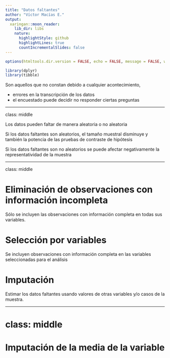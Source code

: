 ```yaml
---
title: "Datos faltantes"
author: "Víctor Macías E."
output:
  xaringan::moon_reader:
    lib_dir: libs
    nature:
      highlightStyle: github
      highlightLines: true
      countIncrementalSlides: false
---
```


```r
options(htmltools.dir.version = FALSE, echo = FALSE, message = FALSE, warning = FALSE)
```

```r
library(dplyr)
library(tibble)
```


Son aquellos que no constan debido a cualquier acontecimiento, 

- errores en la transcripción de los datos
- el encuestado puede decidir no responder ciertas preguntas 

---

class: middle

Los datos pueden faltar de manera aleatoria o no aleatoria

Si los datos faltantes son aleatorios, el tamaño muestral disminuye y también la potencia de las pruebas de contraste de hipótesis

Si los datos faltantes son no aleatorios se puede afectar negativamente la representatividad de la muestra


---

class: middle

# Eliminación de observaciones con información incompleta

Sólo se incluyen las observaciones con información completa en todas sus variables. 

# Selección por variables

Se incluyen observaciones con información completa en las variables seleccionadas para el análisis

# Imputación

Estimar los datos faltantes usando valores de otras variables y/o casos de la muestra.


---

# class: middle

# Imputación de la media de la variable
